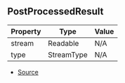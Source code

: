 ## PostProcessedResult

| Property | Type | Value |
| ----------- | ----------- | ----------- |
| stream | Readable | N/A |
| type | StreamType | N/A |


- [Source](https://github.com/Androz2091/discord-player/blob/f2dbc02/packages/discord-player/src/manager/GuildQueue.ts#L57)